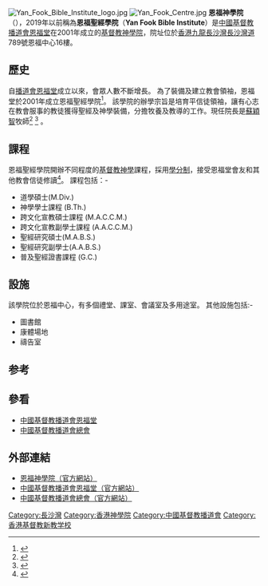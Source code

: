 {{Infobox University |
| 校名 = 恩福神學院
|former_name=恩福聖經學院（直至2019年）
| EnglishName = Yan Fook Theological Seminary
| 校徽 =Yan Fook Theological Seminary Logo.jpg
| 校徽說明 =
| 校訓 = 聖言裝備 承傳使命<br>敬虔事主 牧養群羊
|free=你當竭力、在　神面前得蒙喜悅、作無愧的工人、按著正意分解真理的道。 (提後2:15)
|free_label=經訓
| 創校 =2001年 
| 分類 =神學院
|院長    = [[蘇穎智|蘇穎智]]牧師
|副院長 = 彭家業牧師
| 所在 ={{HK}}[[九龍|九龍]][[長沙灣|長沙灣]][[長沙灣道|長沙灣道]]789號恩福中心16樓 
| 校園 =
| 面積 =
| 系 = 
| 教師 =
| 教授 = 
| 副教授 =
| 助理教授 =
| 講師 =
| 學生 =
| 大學部 =
| 研究 =
| 碩士班 =
| 博士班 =
| website=http://www.yfbi.org
| 機構成員 = 
}}
[[File:Yan_Fook_Bible_Institute_logo.jpg|thumb]]
[[File:Yan_Fook_Centre.jpg|thumb]]
'''恩福神學院'''（{{lang-en|'''Yan Fook Theological Seminary'''}}），2019年以前稱為'''恩福聖經學院'''（'''Yan Fook Bible Institute'''）是[[中國基督教播道會恩福堂|中國基督教播道會恩福堂]]在2001年成立的[[基督教|基督教]][[神學院|神學院]]，院址位於[[香港|香港]][[九龍|九龍]][[長沙灣|長沙灣]][[長沙灣道|長沙灣道]]789號恩福中心16樓。

==歷史==
自[[中國基督教播道會恩福堂|播道會恩福堂]]成立以來，會眾人數不斷增長。 為了裝備及建立教會領袖，恩福堂於2001年成立恩福聖經學院<ref>{{Cite web |url=http://www.yanfook.org.hk/tc/aboutYF.jsp#2 |title=中國基督教播道會恩福堂（官方網站）- 歷史 |access-date=2009-01-08 |archive-date=2008-12-17 |archive-url=https://web.archive.org/web/20081217070335/http://www.yanfook.org.hk/tc/aboutYF.jsp#2 |dead-url=no }}</ref>。 該學院的辦學宗旨是培育平信徒領袖，讓有心志在教會服事的教徒獲得聖經及神學裝備，分擔牧養及教導的工作。現任院長是[[蘇穎智|蘇穎智]]牧師<ref name="ghs">{{Cite web |url=http://www.gospelherald.com.hk/news/gen_1023.htm |title=2007年09月22日基督日報《蘇穎智牧師訪談：恩福成績表》 |access-date=2009年3月12日 |archive-url=https://web.archive.org/web/20080114051305/http://www.gospelherald.com.hk/news/gen_1023.htm |archive-date=2008年1月14日 |dead-url=yes }}</ref> <ref name="ghg">{{Cite web |url=http://www.gospelherald.com.hk/news/gen_1024.htm |title=2007年09月24日基督日報《「恩福」蘇穎智牧師訪談：恩福增長之秘訣》 |access-date=2009年3月12日 |archive-date=2008年1月2日 |archive-url=https://web.archive.org/web/20080102014707/http://www.gospelherald.com.hk/news/gen_1024.htm |dead-url=no }}</ref> 。

==課程==
恩福聖經學院開辦不同程度的[[基督教|基督教]][[神學|神學]]課程，採用[[學分制|學分制]]，接受恩福堂會友和其他教會信徒修讀<ref>{{Cite web |url=http://www.yfbi.org/ |title=恩福聖經學院 （官方網站）- 課程 |access-date=2020-06-29 |archive-url=https://web.archive.org/web/20191120200716/http://www.yfbi.org/ |archive-date=2019-11-20 |dead-url=yes }}</ref>。 課程包括：-

* 道學碩士(M.Div.)
* 神學學士課程 (B.Th.)
* 跨文化宣教碩士課程 (M.A.C.C.M.)
* 跨文化宣教副學士課程 (A.A.C.C.M.)
* 聖經研究碩士(M.A.B.S.)
* 聖經研究副學士(A.A.B.S.) 
* 普及聖經證書課程 (G.C.)

==設施==
該學院位於恩福中心，有多個禮堂、課室、會議室及多用途室。 其他設施包括:-
* 圖書館
* 康體場地
* 禱告室 

==参考==
{{reflist|2}}

==參看==
*[[中國基督教播道會恩福堂|中國基督教播道會恩福堂]]
*[[中國基督教播道會總會|中國基督教播道會總會]]

== 外部連結 ==
*[http://www.yfbi.org 恩福神學院（官方網站）] {{Wayback|url=http://www.yfbi.org/ |date=20191120200716 }}
*[http://www.yanfook.org.hk 中國基督教播道會恩福堂（官方網站）] {{Wayback|url=http://www.yanfook.org.hk/ |date=20200323085104 }}
*[http://www.efcc.org.hk 中國基督教播道會總會（官方網站）] {{Wayback|url=http://www.efcc.org.hk/ |date=20200502023306 }}

{{香港宗教研修院校}}
[[Category:長沙灣|Category:長沙灣]]
[[Category:香港神學院|Category:香港神學院]]
[[Category:中國基督教播道會|Category:中國基督教播道會]]
[[Category:香港基督教新教学校|Category:香港基督教新教学校]]